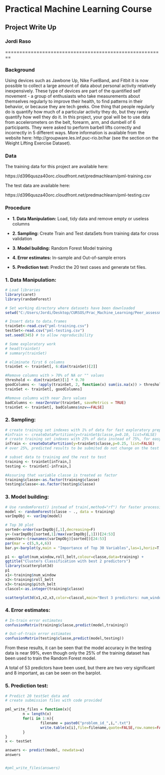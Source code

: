 # Practical Machine Learning Course
## Project Write Up
### Jordi Raso

========================================================

### Background

Using devices such as Jawbone Up, Nike FuelBand, and Fitbit it is now possible to collect a large amount of data about personal activity relatively inexpensively. These type of devices are part of the quantified self movement - a group of enthusiasts who take measurements about themselves regularly to improve their health, to find patterns in their behavior, or because they are tech geeks. One thing that people regularly do is quantify how much of a particular activity they do, but they rarely quantify how well they do it. In this project, your goal will be to use data from accelerometers on the belt, forearm, arm, and dumbell of 6 participants. They were asked to perform barbell lifts correctly and incorrectly in 5 different ways. More information is available from the website here: http://groupware.les.inf.puc-rio.br/har (see the section on the Weight Lifting Exercise Dataset). 


### Data 

The training data for this project are available here: 

https://d396qusza40orc.cloudfront.net/predmachlearn/pml-training.csv

The test data are available here: 

https://d396qusza40orc.cloudfront.net/predmachlearn/pml-testing.csv

### Procedure

- **1. Data Manipulation:** Load, tidy data and remove empty or useless columns

- **2. Sampling:** Create Train and Test dataSets from training data for cross validation

- **3. Model building:** Random Forest Model training

- **4. Error estimates:** In-sample and Out-of-sample errors

- **5. Prediction test:** Predict the 20 test cases and generate txt files.

### 1. Data Manipulation:

```r
# Load libraries
library(caret)
library(randomForest)

# Set working directory where datasets have been downloaded
setwd("C:/Users/Jordi/Desktop/CURSOS/Prac_Machine_Learning/Peer_assessment")

# Insert data to data.frames
trainSet<-read.csv("pml-training.csv")
testSet<-read.csv("pml-testing.csv")
set.seed(345) # to allow reproducibility

# Some exploratory work
# head(trainSet)
# summary(trainSet)

# eliminate first 6 columns
trainSet <- trainSet[, 6:dim(trainSet)[2]]

#Remove columns with > 70% of NA or "" values
threshold <- dim(trainSet)[1] * 0.70
goodColumns <- !apply(trainSet, 2, function(x) sum(is.na(x)) > threshold  || sum(x=="") > threshold)
trainSet <- trainSet[, goodColumns]

#Remove columns with near Zero values
badColumns <- nearZeroVar(trainSet, saveMetrics = TRUE)
trainSet <- trainSet[, badColumns$nzv==FALSE]

```

### 2. Sampling:

```r
# create training set indexes with 1% of data for fast exploratory preprocess in my netbook
#inTrain <- createDataPartition(y=trainSet$classe,p=0.10, list=FALSE)
# create training set indexes with 25% of data instead of 75%, for easy process in my netbook
inTrain <- createDataPartition(y=trainSet$classe,p=0.25, list=FALSE)
# over 25%, predicted results to be submited do not change on the test Set

# subset data to training and the rest to test
training <- trainSet[inTrain,]
testing <- trainSet[-inTrain,]

#Assuring that variable classe is treated as factor
training$classe<-as.factor(training$classe)
testing$classe<-as.factor(testing$classe)

```

### 3. Model building:

```r
# Use randomForest() instead of train(,method="rf") for faster processing on my netbook
model <- randomForest(classe ~ ., data = training)
varImpObj <- varImp(model)

```


```r
# Top 30 plot
sorted<-order(varImpObj[,1],decreasing=F)
y<-(varImpObj[sorted,1]/max(varImpObj[,1]))[24:53]
namesVar<-(rownames(varImpObj)[sorted])[24:53]
par(mar = c(5,9,4,6))
bar.y<-barplot(y,main = "Importance of Top 30 Variables",las=1,horiz=T,names.arg=namesVar, col="blue",space=.2,cex.names=.9)

```


```r
p1 <- qplot(num_window,roll_belt,colour=classe,data=training) +
ggtitle("Clusters Classification with best 2 predictors")
library(scatterplot3d)
p1
x1<-training$num_window
x2<-training$roll_belt
x3<-training$pitch_belt
clascol<-as.integer(training$classe)

scatterplot3d(x1,x2,x3,color=clascol,main="Best 3 predictors: num_window, roll_belt, pitch_belt")


```


### 4. Error estimates:

```r
# In-train error estimates
confusionMatrix(training$classe,predict(model,training))

# Out-of-train error estimates
confusionMatrix(testing$classe,predict(model,testing))

```

From these results, it can be seen that the model accuracy in the testing data is near 99%, even though only the 25% of the training dataset has been used to train the Random Forest model.

A total of 53 predictors have been used, but there are two very significant and 8 important, as can be seen on the barplot.

### 5. Prediction test:

```r
# Predict 20 testSet data and
# create submission files with code provided

pml_write_files = function(x){
        n = length(x)
        for(i in 1:n){
                filename = paste0("problem_id_",i,".txt")
                write.table(x[i],file=filename,quote=FALSE,row.names=FALSE,col.names=FALSE)
        }
}
x <- testSet

answers <- predict(model, newdata=x)
answers


#pml_write_files(answers)
```



